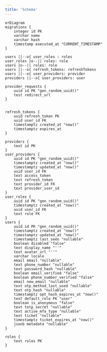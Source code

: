 ```yaml
---
title: 'Schema'
---
```


```mermaid
erDiagram
migrations {
    integer id PK
    varchar name
    varchar hash
    timestamp executed_at "CURRENT_TIMESTAMP"
}

users ||--o{ user_roles : roles
user_roles }o--|| roles: role
users }o--|| roles: role
users ||--o{ refresh_tokens: refreshTokens
users ||--o{ user_providers: provider
providers ||--o{ user_providers: user

provider_requests {
    uuid id PK "gen_random_uuid()"
    test redirect_url
}


refresh_tokens {
    uuid refresh_token PK 
    uuid user_id FK
    timestamptz created_at "now()"
    timestamptz expires_at
}

providers {
    text id PK
}
user_providers {
    uuid id PK "gen_random_uuid()"
    timestamptz created_at "now()"
    timestamptz updated_at "now()"
    uuid user_id FK
    text access_token
    text refresh_token
    text provider_id FK
    text provider_user_id
}
user_roles {
    uuid id PK "gen_random_uuid()"
    timestamptz created_at "now()"
    uuid user_id FK
    text role FK
}
users {
    uuid id PK "gen_random_uuid()"
    timestamptz created_at "now()"
    timestamptz updated_at "now()"
    timestamptz last_seen "nullable" 
    boolean disabled "false"
    text display_name "''"
    text avatar_url "''"
    varchar locale
    email email "nullable"
    text phone_number "nullable"
    text password_hash "nullable"
    boolean email_verified "false"
    boolean phone_number_verified "false"
    email new_email "nullable"
    text otp_method_last_used "nullable"
    text otp_hash "nullable"
    timestamptz opt_hash_expires_at "now()"
    text default_role FK "user"
    boolean is_anonymous "false"
    text totp_secret "nullable"
    text active_mfa_type "nullable"
    text ticket "nullable"
    timestamptz ticket_expires_at "now()"
    jsonb metadata "nullable"
}

roles {
    text roles PK
}
```